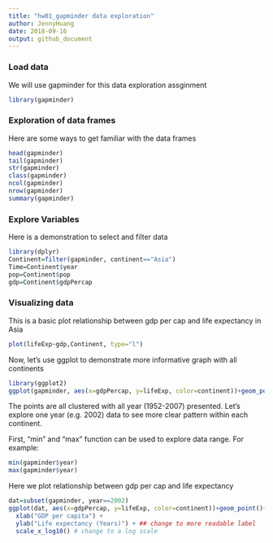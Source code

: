 ```yaml
---
title: "hw01_gapminder data exploration"
author: JennyHuang
date: 2018-09-16
output: github_document
---
```

### Load data
We will use gapminder for this data exploration assginment
```r
library(gapminder)
```

### Exploration of data frames
Here are some ways to get familiar with the data frames

```r
head(gapminder)
tail(gapminder)
str(gapminder)
class(gapminder)
ncol(gapminder)
nrow(gapminder)
summary(gapminder)
```
### Explore Variables
Here is a demonstration to select and filter data
```r
library(dplyr)
Continent=filter(gapminder, continent=="Asia")
Time=Continent$year
pop=Continent$pop
gdp=Continent$gdpPercap

```

### Visualizing data
This is a basic plot relationship between gdp per cap and life expectancy in Asia
```r
plot(lifeExp~gdp,Continent, type="l")
```

Now, let's use ggplot to demonstrate more informative graph with all continents
```r
library(ggplot2)
ggplot(gapminder, aes(x=gdpPercap, y=lifeExp, color=continent))+geom_point() # show continents in different color 
```

The points are all clustered with all year (1952-2007) presented. Let's explore one year (e.g. 2002) data to see more clear pattern within each continent.

First, "min" and "max" function can be used to explore data range. For example:
```r
min(gapminder$year)
max(gapminder$year)
```

Here we plot relationship between gdp per cap and life expectancy
```r
dat=subset(gapminder, year==2002)
ggplot(dat, aes(x=gdpPercap, y=lifeExp, color=continent))+geom_point()+
  xlab("GDP per capita") + 
  ylab("Life expectancy (Years)") + ## change to more readable label
  scale_x_log10() # change to a log scale
```

